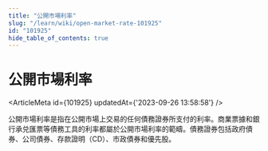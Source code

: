 ```yaml
---
title: "公開市場利率"
slug: "/learn/wiki/open-market-rate-101925"
id: "101925"
hide_table_of_contents: true
---
```



# 公開市場利率

<ArticleMeta id={101925} updatedAt={'2023-09-26 13:58:58'} />
<div className='border-solid border-b border-t-0 my-4 border-[var(--ifm-color-gray-300)]' />

公開市場利率是指在公開市場上交易的任何債務證券所支付的利率。商業票據和銀行承兑匯票等債務工具的利率都屬於公開市場利率的範疇。債務證券包括政府債券、公司債券、存款證明（CD）、市政債券和優先股。
